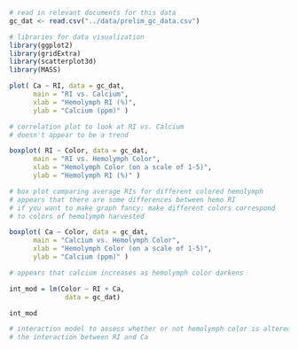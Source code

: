 ```r

# read in relevant documents for this data
gc_dat <- read.csv("../data/prelim_gc_data.csv")

# libraries for data visualization
library(ggplot2)
library(gridExtra)
library(scatterplot3d)
library(MASS)
```

```r

plot( Ca ~ RI, data = gc_dat, 
      main = "RI vs. Calcium",
      xlab = "Hemolymph RI (%)",
      ylab = "Calcium (ppm)" )

# correlation plot to look at RI vs. Calcium
# doesn't appear to be a trend

```

```r

boxplot( RI ~ Color, data = gc_dat, 
      main = "RI vs. Hemolymph Color",
      xlab = "Hemolymph Color (on a scale of 1-5)",
      ylab = "Hemolymph RI (%)" )

# box plot comparing average RIs for different colored hemolymph
# appears that there are some differences between hemo RI 
# if you want to make graph fancy: make different colors correspond 
# to colors of hemolymph harvested
```
```r

boxplot( Ca ~ Color, data = gc_dat, 
      main = "Calcium vs. Hemolymph Color",
      xlab = "Hemolymph Color (on a scale of 1-5)",
      ylab = "Calcium (ppm)" )

# appears that calcium increases as hemolymph color darkens
```
```r

int_mod = lm(Color ~ RI + Ca,
              data = gc_dat)

int_mod

# interaction model to assess whether or not hemolymph color is altered by
# the interaction between RI and Ca
```